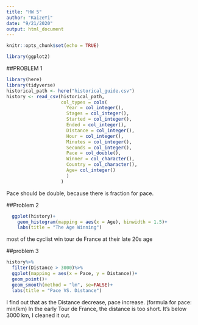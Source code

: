 ```yaml
---
title: "HW 5"
author: "KaizeYi"
date: "9/21/2020"
output: html_document
---
```


```r
knitr::opts_chunk$set(echo = TRUE)
```
```r
library(ggplot2)
```


##PROBLEM 1 
```r
library(here)
library(tidyverse)
historical_path <- here("historical_guide.csv")
history <- read_csv(historical_path,
                    col_types = cols(
                      Year = col_integer(),
                      Stages = col_integer(),
                      Started = col_integer(),
                      Ended = col_integer(),
                      Distance = col_integer(),
                      Hour = col_integer(),
                      Minutes = col_integer(),
                      Seconds = col_integer(),
                      Pace = col_double(),
                      Winner = col_character(),
                      Country = col_character(),
                      Age= col_integer()
                      )
                    )
```
Pace should be double, because there is fraction for pace.

##Problem 2
```r
  ggplot(history)+
    geom_histogram(mapping = aes(x = Age), binwidth = 1.5)+
    labs(title = "The Age Winning")
```
most of the cyclist win tour de France at their late 20s age

##problem 3
```r
history%>%
  filter(Distance > 3000)%>%
  ggplot(mapping = aes(x = Pace, y = Distance))+
  geom_point()+
  geom_smooth(method = "lm", se=FALSE)+
  labs(title = "Pace VS. Distance")
```
I find out that as the Distance decrease, pace increase. (formula for pace: min/km)
In the early Tour de France, the distance is too short. It's below 3000 km, I cleaned it out.






